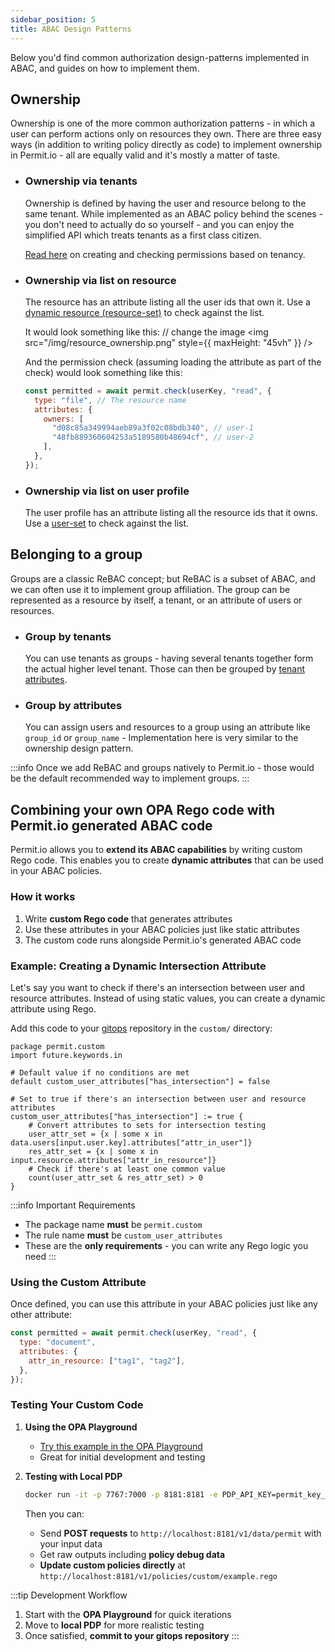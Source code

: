 ```yaml
---
sidebar_position: 5
title: ABAC Design Patterns
---
```


Below you'd find common authorization design-patterns implemented in ABAC, and guides on how to implement them.

## Ownership

Ownership is one of the more common authorization patterns - in which a user can perform actions only on resources they own.
There are three easy ways (in addition to writing policy directly as code) to implement ownership in Permit.io - all are equally valid and it's mostly a matter of taste.

- ### Ownership via tenants

  Ownership is defined by having the user and resource belong to the same tenant.
  While implemented as an ABAC policy behind the scenes - you don't need to actually do so yourself - and you can enjoy the simplified API which treats tenants as a first class citizen.

  [Read here](/overview/connecting-your-app#select-your-language) on creating and checking permissions based on tenancy.

- ### Ownership via list on resource

  The resource has an attribute listing all the user ids that own it.
  Use a [dynamic resource (resource-set)](/how-to/build-policies/abac/building-abac-policy#step-5-defining-dynamic-resource-resource-set) to check against the list.

  It would look something like this:
  // change the image
  <img src="/img/resource_ownership.png" style={{ maxHeight: "45vh" }} />

  And the permission check (assuming loading the attribute as part of the check) would look something like this:

  ```javascript
  const permitted = await permit.check(userKey, "read", {
    type: "file", // The resource name
    attributes: {
      owners: [
        "d08c85a349994aeb89a3f02c08bdb340", // user-1
        "48fb889360604253a5189580b48694cf", // user-2
      ],
    },
  });
  ```

- ### Ownership via list on user profile
  The user profile has an attribute listing all the resource ids that it owns.
  Use a [user-set](/how-to/build-policies/abac/building-abac-policy#step-3-defining-dynamic-role-user-set) to check against the list.

## Belonging to a group

Groups are a classic ReBAC concept; but ReBAC is a subset of ABAC, and we can often use it to implement group affiliation.
The group can be represented as a resource by itself, a tenant, or an attribute of users or resources.

- ### Group by tenants

  You can use tenants as groups - having several tenants together form the actual higher level tenant.
  Those can then be grouped by [tenant attributes](/how-to/build-policies/abac/defining-attributes#define-stored-tenant-attributes).

- ### Group by attributes
  You can assign users and resources to a group using an attribute like `group_id` or `group_name` -
  Implementation here is very similar to the ownership design pattern.

:::info
Once we add ReBAC and groups natively to Permit.io - those would be the default recommended way to implement groups.
:::

## Combining your own OPA Rego code with Permit.io generated ABAC code

Permit.io allows you to **extend its ABAC capabilities** by writing custom Rego code. This enables you to create **dynamic attributes** that can be used in your ABAC policies.

### How it works

1. Write **custom Rego code** that generates attributes
2. Use these attributes in your ABAC policies just like static attributes
3. The custom code runs alongside Permit.io's generated ABAC code

### Example: Creating a Dynamic Intersection Attribute

Let's say you want to check if there's an intersection between user and resource attributes. Instead of using static values, you can create a dynamic attribute using Rego.

Add this code to your [gitops](/integrations/gitops/overview) repository in the `custom/` directory:

```rego
package permit.custom
import future.keywords.in

# Default value if no conditions are met
default custom_user_attributes["has_intersection"] = false

# Set to true if there's an intersection between user and resource attributes
custom_user_attributes["has_intersection"] := true {
    # Convert attributes to sets for intersection testing
    user_attr_set = {x | some x in data.users[input.user.key].attributes["attr_in_user"]}
    res_attr_set = {x | some x in input.resource.attributes["attr_in_resource"]}
    # Check if there's at least one common value
    count(user_attr_set & res_attr_set) > 0
}
```

:::info Important Requirements

- The package name **must** be `permit.custom`
- The rule name **must** be `custom_user_attributes`
- These are the **only requirements** - you can write any Rego logic you need
:::

### Using the Custom Attribute

Once defined, you can use this attribute in your ABAC policies just like any other attribute:

```javascript
const permitted = await permit.check(userKey, "read", {
  type: "document",
  attributes: {
    attr_in_resource: ["tag1", "tag2"],
  },
});
```

### Testing Your Custom Code

1. **Using the OPA Playground**

   - [Try this example in the OPA Playground](https://play.openpolicyagent.org/p/115vpZj3ow)
   - Great for initial development and testing

2. **Testing with Local PDP**

   ```bash
   docker run -it -p 7767:7000 -p 8181:8181 -e PDP_API_KEY=permit_key_XXXXX permitio/pdp-v2:latest
   ```

   Then you can:

   - Send **POST requests** to `http://localhost:8181/v1/data/permit` with your input data
   - Get raw outputs including **policy debug data**
   - **Update custom policies directly** at `http://localhost:8181/v1/policies/custom/example.rego`

:::tip Development Workflow

1. Start with the **OPA Playground** for quick iterations
2. Move to **local PDP** for more realistic testing
3. Once satisfied, **commit to your gitops repository**
   :::
